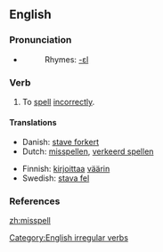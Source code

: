 ==English==

===Pronunciation===
*{{IPA|/'mɪspεl/}}
*:Rhymes: [[Rhymes:English:-ɛl|-ɛl]]

===Verb===
{{en-verb|misspells|misspelling|'''[[misspelt]]''' ''or'' '''[[misspelled]]'''}}

# To [[spell]] [[incorrectly]].

====Translations====
{{top}}
*Danish: [[stave forkert]]
*Dutch: [[misspellen]], [[verkeerd spellen]]
{{mid}}
*Finnish: [[kirjoittaa]] [[väärin]]
*Swedish: [[stava fel]]
{{bottom}}

===References===
{{R:Century 1911}}
{{R:Webster 1913}}

[[Category:English irregular verbs]]

[[zh:misspell]]